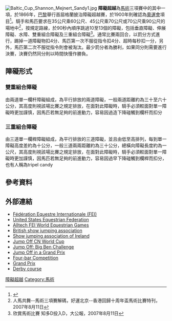 {{NoteTA
|T=zh-cn:场地障碍赛;zh-hk:場地障礙賽;zh-tw:障礙超越;
|1=zh-cn:场地障碍赛;zh-hk:場地障礙賽;zh-tw:障礙超越;
}}
[[File:Baltic_Cup_Shannon_Mejnert_Sandy1.jpg|thumb]]
'''障礙超越'''為[[馬術|馬術]]三項賽中的其中一項，於1866年，[[巴黎|巴黎]]舉行首屆格蘭披治障礙超越賽，於1900年則確認為[[奧運會|奧運會]]項目<ref>{{Cite web |url=http://specials.on.cc/olympic2008/horse_skills.html |title=馬術知多D |access-date=2009-11-09 |archive-url=https://web.archive.org/web/20090324092941/http://specials.on.cc/olympic2008/horse_skills.html |archive-date=2009-03-24 |dead-url=yes }}</ref>。騎手和馬匹要求在35公尺乘60公尺、45公尺乘70公尺或70公尺乘90公尺的場地中<ref>人馬共舞--馬術三項賽解碼，好運北京--香港回歸十周年盃馬術比賽特刊，2007年8月11日</ref>，按規定路線，於90秒內順序跳過10至13個的障礙，包括垂直障礙、伸展障礙、水障、雙重組合障礙及三重組合障礙<ref>欣賞馬術比賽 知多D投入D，大公報，2007年8月11日</ref>。通常比賽兩回合，以罰分方式進行，踢掉一道障礙物扣4分、馬匹第一次不服從指令扣4分、超時每秒扣一分，另外，馬匹第二次不服從指令則會被淘汰。最少罰分者為勝利，如果同分則需要進行決賽，決賽仍然同分則以時間快慢作勝負。

==障礙形式==
===雙重組合障礙===
由兩道單一欄杆障礙組成，為平行排放的兩道障礙，一般兩道距離約為三十至六十公分，其高度則視該場比賽之規定排放，在面對此障礙時，騎手必須較面對單一障礙時更加謹慎，因馬匹若無足夠的前進動力，容易因過造下降碰觸到欄杆而扣分

===三重組合障礙===
由三道單一欄桿障礙組成，為平行排放的三道障礙，並且由低至高排列，每到單一障礙高度差約為十公分，一般三道兩兩距離約為三十公分，總橫向障礙長度約為一公尺，其高度則視該場比賽之規定排放，在面對此障礙時，騎手必須較面對單一障礙時更加謹慎，因馬匹若無足夠的前進動力，容易因過早下降碰觸到欄桿而扣分，也有人稱為tripel candy

== 參考資料 ==
<references/>
==外部連結==
{{commons}}
* [https://web.archive.org/web/20061205031210/http://horsesport.org/ Fédération Equestre Internationale (FEI)]
* [http://www.usef.org/  United States Equestrian Federation] {{Wayback|url=http://www.usef.org/ |date=20100107214026 }}
* [https://web.archive.org/web/20090629011212/http://www.alltechfeigames.com/ Alltech FEI World Equestrian Games]
* [http://www.britishshowjumping.co.uk/ British show jumping association] {{Wayback|url=http://www.britishshowjumping.co.uk/ |date=20210502172743 }}
* [https://web.archive.org/web/20081205070314/http://sjai.ie/ Show jumping association of Ireland]
* [https://web.archive.org/web/20060716132421/http://www.equiman.com/Royal/Video/125-2005.htm Jump Off CN World Cup]
* [https://web.archive.org/web/20060419214631/http://www.equiman.com/royal/Video/Ricoh05.htm Jump Off: Big Ben Challenge]
* [https://web.archive.org/web/20120222104023/http://www.clipshack.com/Clip.aspx?key=E98BBEDD8893A410 Jump Off in a Grand Prix]
* [https://web.archive.org/web/20060419214638/http://www.equiman.com/royal/Video/FourBar-2005.htm Four-bar Competition]
* [https://web.archive.org/web/20060508113815/http://www.fieracavalli.com/nqcontent.cfm?a_id=358&a_view=1 Grand Prix]
* [http://www.youtube.com/watch?v=jgGRWfYw4rk&NR Derby course] {{Wayback|url=http://www.youtube.com/watch?v=jgGRWfYw4rk&NR |date=20210428084237 }}
{{夏季奧運會比賽項目}}
{{Authority control}}


[[Category:障礙超越|]]
[[Category:馬術|Category:馬術]]